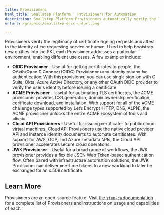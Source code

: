 ---
title: Provisioners
html_title: Smallstep Platform | Provisioners for Automation
description: Smallstep Platform Provisioners automatically verify the legitimacy of certificate signing requests.
unfurl: /graphics/smallstep-docs-unfurl.png
---

Provisioners verify the legitimacy of certificate signing requests and attest to the identity of the requesting service or human.
Used to help bootstrap new entities into the PKI, 
each Provisioner addresses a particular environment, enabling different use cases. 
A few examples include:

- **OIDC Provisioner** - Useful for getting certificates to people, 
the OAuth/OpenID Connect (OIDC) Provisioner uses identity tokens for authentication. 
With this provisioner, you can use single sign-on with G Suite, Okta, Azure Active Directory, or any other OAuth OIDC provider 
to verify the user's identity before issuing a certificate.
- **ACME Provisioner** - Useful for automating TLS certificates, 
the ACME provisioner provides CSR generation, domain ownership verification, certificate download, and installation. 
With support for all of the ACME challenge types supported by Let’s Encrypt (HTTP, DNS, ALPN), 
the ACME provisioner unlocks the entire ACME ecosystem of tools and clients.
- **Cloud API Provisioners** - Useful for issuing certificates to public cloud virtual machines, 
Cloud API Provisioners use the native cloud provider API and instance identity documents to automate certificates. 
With support for AWS, GCP, and Azure metadata APIs, the Cloud API provisioner accelerates secure cloud operations.
- **JWK Provisioner** - Useful for a broad range of workflows, the JWK provisioner provides a flexible JSON Web Token-based authentication flow. 
Often paired with infrastructure automation solutions, the JWK Provisioner can deliver one-time tokens to a new workload to later be exchanged for an x.509 certificate.

## Learn More

Provisioners are an open-source feature. 
Visit [the `step-ca` documentation](https://smallstep.com/docs/step-ca/certificate-authority-core-concepts#provisioners) for a complete list of Provisioners and instructions on usage and capabilities of each.
